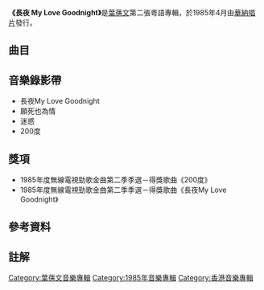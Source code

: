 {{Infobox Album 
| Name		= 長夜 My Love Goodnight
| Type		= [[專輯|專輯]]
| Artist	= [[葉蒨文|葉蒨文]] 
| Cover		= 葉蒨文_長夜_My_Love_Goodnight1985.jpg 
| Released  	= 1985年4月
| Recorded  	= 1984年－1985年
| Length        = 
| Genre		= [[粵語流行音樂|粵語流行音樂]] 
| Label		= [[華納唱片|華納唱片]]
| Producer	= [[梁榮駿|Alvin Leong]]
| Last album	= [[葉蒨文_(葉蒨文專輯)|葉蒨文]]<br>（1984年）
| This album	= '''長夜 My Love Goodnight'''<br>（1985年4月）
| Next album	= [[Cha_Cha_Cha|Cha Cha Cha]]<br>（1986年8月19日）
}}

'''《長夜 My Love Goodnight》'''是[[葉蒨文|葉蒨文]]第二張粵語專輯，於1985年4月由[[華納唱片_(香港)|華納唱片]]發行。

==曲目==
{{Tracklist
| collapsed = 
| headline = 
| font_size = 
| total_length = 

| all_writing = 
| all_music = 
| all_lyrics = 
| all_arranger = 
| all_producer = [[梁榮駿|Alvin Leong]]
| all_except =  

| writing_credits = 
| music_credits = yes
| lyrics_credits = yes
| arranger_credits = yes
| producer_credits = 
| extra_column = 
| longnote_column = yes

| title1 = 長夜 My Love Goodnight 
| note1 = 
| longnote1 = '''第二主打'''<ref>1999年，香港歌手[[盧巧音|盧巧音]]及組合[[Rubberband|Rubberband]]，後來曾翻唱過這首「長夜 My Love Goodnight」</ref> <br>改編自白鳥座的歌曲 《故郷の風は、今》
| music1 = Yutaka Takahira
| lyrics1 = [[林振強|林振強]]
| arranger1 = [[Joey_Villanueva|Joey Villanueva]]
| extra1 = 
| length1 = 

| title2 = 願死也為情
| note2 = 
| longnote2 = '''第五主打'''<br>無線電視劇《[[呂四娘|呂四娘]]》主題曲
| music2 = [[顧嘉輝|顧嘉輝]]
| lyrics2 = [[鄭國江|鄭國江]]
| arranger2 = 顧嘉輝
| extra2 = 
| length2 = 

| title3 = 迷惑
| note3 = 
| longnote3 = '''第四主打'''<br>電影《[[愛神一號|愛神一號]]》主題曲
| music3 = [[林敏怡|林敏怡]]
| lyrics3 = [[林敏驄|林敏驄]]
| arranger3 = 林敏怡
| extra3 = 
| length3 =

| title4 = 誰負我痴情
| note4 = 
| longnote4 = 國語版本為《人間有情》
| music4 = 林敏怡
| lyrics4 = [[文井一|文井一]]
| arranger4 = 林敏怡
| extra4 = 
| length4 = 

| title5 = 晚風
| note5 = 粵
| longnote5 = 
| music5 = [[黃霑|黃霑]]
| lyrics5 = 黃霑
| arranger5 = [[Romeo_Diaz|戴樂民]]
| extra5 = 
| length5 = 

| title6 = 200度
| note6 = [[鍾定一|鍾定一]]和林敏怡客串
| longnote6 = '''第三主打'''<br>改編自[[Madonna|Madonna]]的歌曲 《Material Girl》
| music6 = Peter Brown<br>Robert Rans
| lyrics6 = 林振強
| arranger6 = [[鮑比達|鮑比達]]
| extra6 = 
| length6 = 

| title7 = 只想擁有你
| note7 = 
| longnote7 = 電影《[[女人心|女人心]]》主題曲
| music7 = 林敏怡
| lyrics7 = 林敏驄
| arranger7 = 林敏怡
| extra7 = 
| length7 = 

| title8 = 變幻裡前行
| note8 = [[梁翠茵|梁翠茵]]客串
| longnote8 = 電影《[[補鑊英雄|補鑊英雄]]》主題曲
| music8 = 林敏怡
| lyrics8 = [[潘源良|潘源良]]
| arranger8 = 林敏怡
| extra8 = 
| length8 = 

| title9 = 故夢
| note9 = 
| longnote9 = 改編自[[Dionne_Warwick|Dionne Warwick]]的歌曲 《Valley of The Dolls》
| music9 = Andre Previn<br>Dory Previn
| lyrics9 = 鄭國江
| arranger9 = 鮑比達
| extra9 = 
| length9 = 

| title10 = [[晚風_(歌曲)|晚風]]
| note10 = 國
| longnote10 ='''第一主打'''<ref>[https://www.youtube.com/watch?v=NowtW2pACXY 1984年十大勁歌總選]</ref><br>電影《[[上海之夜|上海之夜]]》主題曲
| music10 = 黃霑
| lyrics10 = 黃霑
| arranger10 = 戴樂民
| extra10 = 
| length10 = 
}}

<!-- ==發行版本== -->

==音樂錄影帶==
*長夜My Love Goodnight
*願死也為情
*迷惑
*200度

==獎項==
*1985年度無線電視勁歌金曲第二季季選－得獎歌曲《200度》
*1985年度無線電視勁歌金曲第二季季選－得獎歌曲《長夜My Love Goodnight》

==參考資料==
{{reflist}}

==註解==


<!-- ==外部連結== -->

{{葉蒨文}}

[[Category:葉蒨文音樂專輯|Category:葉蒨文音樂專輯]]
[[Category:1985年音樂專輯|Category:1985年音樂專輯]]
[[Category:香港音樂專輯|Category:香港音樂專輯]]